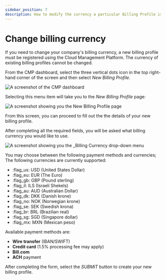 ```yaml
---
sidebar_position: 7
description: How to modify the currency a particular Billing Profile is billed in.
---
```


# Change billing currency

If you need to change your company's billing currency, a new billing profile must be registered using the Cloud Management Platform. The currency of existing billing profiles cannot be changed.

From the CMP dashboard, select the three vertical dots icon in the top right-hand corner of the screen and then select _New Billing Profile_.

![A screenshot of the CMP dashboard](../.gitbook/assets/cmp-new-billing-profile-menu-item.png)

Selecting this menu item will take you to the _New Billing Profile_ page:

![A screenshot showing you the _New Billing Profile_ page](../.gitbook/assets/cmp-new-billing-profile-screen.png)

From this screen, you can proceed to fill out the the details of your new billing profile.

After completing all the required fields, you will be asked what billing currency you would like to use.

![A screenshot showing you the _Billing Currency drop-down menu](../.gitbook/assets/cmp-currency.png)

You may choose between the following payment methods and currencies; The following currencies are currently supported:

- :flag_us: USD (United States Dollar)
- :flag_eu: EUR (The Euro)
- :flag_gb: GBP (Pound sterling) &#x20;
- :flag_il: ILS (Israeli Shekels)
- :flag_au: AUD (Australian Dollar)
- :flag_dk: DKK (Danish krone)
- :flag_no: NOK (Norwegian krone)
- :flag_se: SEK (Swedish krona)
- :flag_br: BRL (Brazilian real)
- :flag_sg: SGD (Singapore dollar)
- :flag_mx: MXN (Mexican peso)

Available payment methods are:

- **Wire transfer** (IBAN/SWIFT)
- **Credit card** (1.5% processing fee may apply)
- **Bill.com**
- **ACH** payment

After completing the form, select the _SUBMIT_ button to create your new billing profile.
